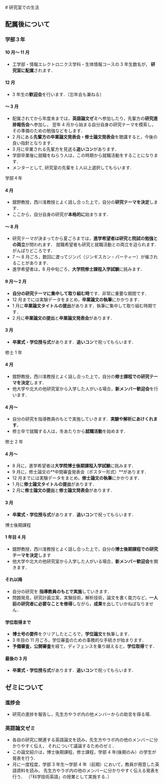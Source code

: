 <Ja>
# 研究室での生活

## 配属後について

### 学部３年

#### 10 月～ 11 月

- 工学部・情報エレクトロニクス学科・生体情報コースの 3 年生数名が， **研究室に配属**されます．

#### 12 月

- 3 年生の**歓迎会**を行います．（忘年会も兼ねる）

#### ～ 3 月

- 配属されてから年度末までは，**英語論文ゼミ**へ参加したり，先輩方の**研究進捗報告会**へ参加し，
  翌年 4 月から始まる自分自身の研究テーマを模索し，その準備のための勉強などをします．
- 2 月にある**先輩方の卒業論文発表会・修士論文発表会**を聴講すると，今後の良い指針となります．
- 3 月に卒業される先輩方を見送る**追いコン**があります．
- 学部卒業後に就職をねらう人は，この時期から就職活動をすることになります．
- メンターとして, 研究室の先輩を１人以上選択してもらいます.

学部４年

#### 4 月

- 舘野教授，西川准教授とよく話し合った上で，自分の**研究テーマを決定**します．
- ここから，自分自身の研究が**本格的に**始まります．

#### ～ 8 月

- 研究テーマが決まってから夏ごろまでは，**進学希望者は研究と院試の勉強との両立**が問われます．
  就職希望者も研究と就職活動との両立を迫られます．がんばりどころです．
- 7 ～ 8 月ごろ，数回に渡ってジンパ（ジンギスカン・パーティー）が催されることがあります．
- 進学希望者は，8 月中旬ごろ，**大学院修士課程入学試験**に挑みます．

#### 9 月～ 2 月

- **自分の研究テーマに集中して取り組む時**です．非常に重要な期間です．
- 12 月までには実験データをまとめ，**卒業論文の執筆**にかかります．
- 1 月に**卒業論文タイトルの提出**があります．執筆に集中して取り組む時期です．
- 2 月に**卒業論文の提出**と**卒業論文発表会**があります．

#### 3 月

- **卒業式・学位授与式**があります．**追いコン**で祝ってもらいます．

修士 1 年

#### 4 月

- 舘野教授，西川准教授とよく話し合った上で，自分の**修士課程での研究テーマを決定**します．
- 他大学や北大の他研究室から入学した人がいる場合，**新メンバー歓迎会**を行います．

#### 4 月～

- 自分の研究を指導教員のもとで実施していきます．**実験や解析にあけくれます．**
- 修士卒で就職する人は，冬あたりから**就職活動**を始めます．

修士 2 年

#### 4 月～

- 8 月に，進学希望者は**大学院博士後期課程入学試験**に挑みます．
- 9 月に，修士論文の**中間審査発表会（ポスター形式）**があります．
- 12 月までには実験データをまとめ，**修士論文の執筆**にかかります．
- 1 月に**修士論文タイトルの提出**があります．
- 2 月に**修士論文の提出**と**修士論文発表会**があります．

#### 3 月

- **卒業式・学位授与式**があります．**追いコン**で祝ってもらいます．

博士後期課程

#### 1 年目 4 月

- 舘野教授，西川准教授とよく話し合った上で，自分の**博士後期課程での研究テーマを決定**します
- 他大学や北大の他研究室から入学した人がいる場合，**新メンバー歓迎会**を開きます．

#### それ以降

- 自分の研究を **指導教員のもとで実施**していきます．
- 問題発見，研究計画立案，実験技術，解析技術，論文を書く能力など，**一人前の研究者に必要なことを修得**しながら，**成果**を出していかねばなりません．

#### 学位取得まで

- **博士号の要件**をクリアしたところで，**学位論文**を執筆します．
- 3 年目の 11 月ごろ，学位審査のための事務的な手続きが始まります．
- **予備審査，公開審査**を経て，ディフェンスを乗り越えると，**学位取得**です．

#### 最後の 3 月

- **卒業式・学位授与式**があります．**追いコン**で祝ってもらいます．

## ゼミについて

### 進捗会

- 研究の進捗を報告し，先生方やラボ内の他メンバーからの助言を得る場．

### 英語論文ゼミ

- 各自の研究に関連する英語論文を読み，先生方やラボ内の他のメンバーに分かりやすく伝え，
  それについて議論するためのゼミ．
- この論文紹介は，博士後期課程，修士課程，学部 4 年(後期のみ）の学生が発表を行う．
- 月に一度程度，学部 3 年生～学部 4 年（前期）において，教員が用意した英語資料を読み，
  先生方やラボ内の他のメンバーに分かりやすく伝える発表を行う．
  （「科学技術英語」の授業として実施する．）

</Ja>

<En>

</En>
